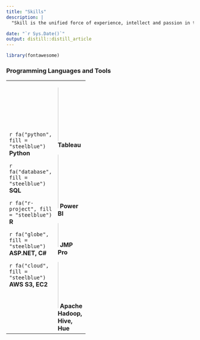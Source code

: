 ```yaml
---
title: "Skills"
description: |
  "Skill is the unified force of experience, intellect and passion in their operation." -John Ruskin

date: "`r Sys.Date()`"
output: distill::distill_article
---
```


```r
library(fontawesome)
```

### Programming Languages and Tools
<table>
  <tr>
    <td width = 6>
`r fa("python", fill = "steelblue")`  <b>Python</b>

`r fa("database", fill = "steelblue")`  <b>SQL</b>

`r fa("r-project", fill = "steelblue")`  <b>R</b>

`r fa("globe", fill = "steelblue")`  <b>ASP.NET, C#</b>

`r fa("cloud", fill = "steelblue")` <b>AWS S3, EC2</b>
    </td>
    <td width = 6>
![Tableau](image/tableau.jpg){width=2%} <b>Tableau</b>


![PowerBI](image/powerbi.png){width=2%} <b>Power BI</b>

![JMP](image/jmp.jpg){width=2%} <b>JMP Pro</b>

![hadoop](image/hadoop.png){width=2%} <b>Apache Hadoop, Hive, Hue</b>
    </td>
  </tr>
</table>





